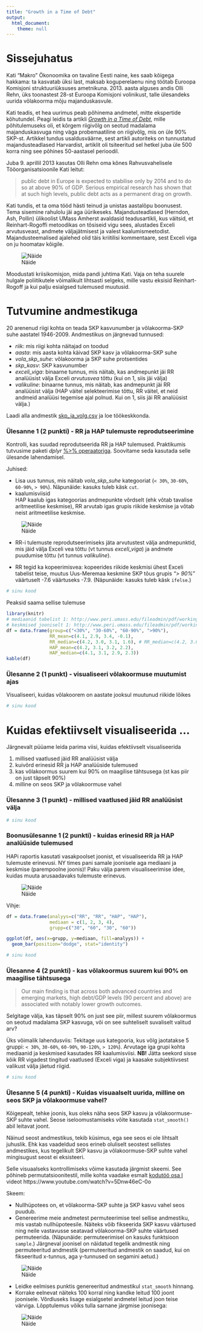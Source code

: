 ```yaml
---
title: "Growth in a Time of Debt"
output: 
  html_document:
    theme: null
---
```


# Sissejuhatus

Kati "Makro" Ökonoomika on tavaline Eesti naine, kes saab kõigega hakkama: ta kasvatab üksi last, maksab koguperelaenu ning töötab Euroopa Komisjoni struktuuriüksuses ametnikuna. 2013. aasta alguses andis Olli Rehn, üks toonastest 28-st Euroopa Komisjoni volinikust, talle ülesandeks uurida võlakoorma mõju majanduskasvule.

Kati teadis, et hea uurimus peab põhinema andmetel, mitte ekspertide kõhutundel. Peagi leidis ta artikli [*Growth in a Time of Debt*](http://www.nber.org/papers/w15639), mille põhitulemuseks oli, et kõrgem riigivõlg on seotud madalama majanduskasvuga ning väga probemaatiline on riigivõlg, mis on üle 90% SKP-st. Artikkel tundus usaldusväärne, sest artikli autoriteks on tunnustatud majandusteadlased Harvardist, artiklit oli tsiteeritud sel hetkel juba üle 500 korra ning see põhines 50-aastasel perioodil.

Juba 9. aprillil 2013 kasutas Olli Rehn oma kõnes Rahvusvahelisele Tööorganisatsioonile Kati leitut:

> public debt in Europe is expected to stabilise only by 2014 and to do so at above 90% of GDP. Serious empirical research has shown that at such high levels, public debt acts as a permanent drag on growth.

Kati tundis, et ta oma tööd hästi teinud ja unistas aastalõpu boonusest. Tema sisemine rahulolu jäi aga üürikeseks. Majandusteadlased (Herndon, Ash, Pollin) ülikoolist UMass Amherst avaldasid teadusartikli, kus väitsid, et Reinhart-Rogoffi metoodikas on tõsiseid vigu sees, alustades Exceli arvutusveast, andmete väljajätmisest ja valest kaalumismeetodist. Majandusteemalised ajalehed olid täis kriitilisi kommentaare, sest Exceli viga on ju hoomatav kõigile.

![Näide](reinhart_rogoff_coding_error.png)

Moodustati kriisikomisjon, mida pandi juhtima Kati. Vaja on teha suurele hulgale poliitikutele võimalikult lihtsasti selgeks, mille vastu eksisid Reinhart-Rogoff ja kui palju esialgsed tulemused muutusid.

# Tutvumine andmestikuga

20 arenenud riigi kohta on teada SKP kasvunumber ja võlakoorma-SKP suhe aastatel 1946-2009. Andmestikus on järgnevad tunnused:

* *riik*: mis riigi kohta näitajad on toodud
* *aasta*: mis aasta kohta käivad SKP kasv ja võlakoorma-SKP suhe
* *vola_skp_suhe*: võlakoorma ja SKP suhe protsentides
* *skp_kasv*: SKP kasvunumber
* *exceli_viga*: binaarne tunnus, mis näitab, kas andmepunkt jäi RR analüüsist välja Exceli *arvutusvea* tõttu (kui on 1, siis jäi välja)
* *valikuline*: binaarne tunnus, mis näitab, kas andmepunkt jäi RR analüüsist välja (HAP väitel selekteerimise tõttu, RR väitel, et neid andmeid analüüsi tegemise ajal polnud. Kui on 1, siis jäi RR analüüsist välja.)

Laadi alla andmestik [skp_ja_volg.csv](../data/skp_ja_volg.csv) ja loe töökeskkonda.

### Ülesanne 1 (2 punkti) - RR ja HAP tulemuste reprodutseerimine

Kontrolli, kas suudad reprodutseerida RR ja HAP tulemused.
Praktikumis tutvusime paketi *dplyr* [%>% operaatoriga](../praktikum1_dplyr). Soovitame seda kasutada selle ülesande lahendamisel.

Juhised: 

* Lisa uus tunnus, mis näitab *vola_skp_suhe* kategooriat (`< 30%`, `30-60%`, `60-90%`, `> 90%`). Näpunäide: kasuks tuleb käsk `cut`.
* kaalumisviisid  
HAP kaalub igas kategoorias andmepunkte võrdselt (ehk võtab tavalise aritmeetilise keskmise), RR arvutab igas grupis riikide keskmise ja võtab neist aritmeetilise keskmise.

![Näide](kaalumine.png)

* RR-i tulemuste reprodutseerimiseks jäta arvutustest välja andmepunktid, mis jäid välja Exceli vea tõttu (vt tunnus *exceli_viga*) ja andmete puudumise tõttu (vt tunnus *valikuline*).

- RR tegid ka kopeerimisvea: kopeerides riikide keskmisi ühest Exceli tabelist teise, muutus Uus-Meremaa keskmine SKP tõus grupis *"> 90%"* väärtuselt -7.6 väärtuseks -7.9. (Näpunäide: kasuks tuleb käsk `ifelse`.)

```r
# sinu kood
```

Peaksid saama sellise tulemuse

```r
library(knitr)
# mediaanid tabelist 1: http://www.peri.umass.edu/fileadmin/pdf/working_papers/working_papers_301-350/PERI_TechnicalAppendix_April2013.pdf
# keskmised jooniselt 1: http://www.peri.umass.edu/fileadmin/pdf/working_papers/working_papers_301-350/WP322.pdf
df = data.frame(group=c("<30%", "30-60%", "60-90%", ">90%"),
                RR_mean=c(4.1, 2.9, 3.4, -0.1),
                RR_median=c(4.2, 3.0, 3.1, 1.6), # RR_median=c(4.2, 3.0, 2.9, 1.6),
                HAP_mean=c(4.2, 3.1, 3.2, 2.2),
                HAP_median=c(4.1, 3.1, 2.9, 2.3))
kable(df)
```


### Ülesanne 2 (1 punkt) - visualiseeri võlakoormuse muutumist ajas

Visualiseeri, kuidas võlakoorem on aastate jooksul muutunud riikide lõikes

```r
# sinu kood
```

# Kuidas efektiivselt visualiseerida ...

Järgnevalt püüame leida parima viisi, kuidas efektiivselt visualiseerida

1. millised vaatlused jäid RR analüüsist välja
2. kuivõrd erinesid RR ja HAP analüüside tulemused
3. kas võlakoormus suurem kui 90% on maagilise tähtsusega (st kas piir on just täpselt 90%)
4. milline on seos SKP ja võlakoormuse vahel

### Ülesanne 3 (1 punkt) - millised vaatlused jäid RR analüüsist välja

```r
# sinu kood
```

### Boonusülesanne 1 (2 punkti) - kuidas erinesid RR ja HAP analüüside tulemused

HAPi raportis kasutati vasakpoolset joonist, et visualiseerida RR ja HAP tulemuste erinevusi. NY times pani samale joonisele aga mediaani ja keskmise (parempoolne joonis)! Paku välja parem visualiseerimise idee, kuidas muuta arusaadavaks tulemuste erinevus.

![Näide](HAP_NYtimes.png)

<!-- > Praktikumis pakuti välja sarnane joonis NY Times joonisega, aga joondiagrammi asemel kasutame tulpdiagrammi ning mediaanide ja aritmeetiliste keskmiste kohta teeme eraldi joonised. Kuna see meetod nõuab oskusi, mida me ei käsitlenud tunni raames, jääb see ülesanne boonusülesandeks. -->

Vihje:

```r
df = data.frame(analyys=c("RR", "RR", "HAP", "HAP"),
                mediaan = c(1, 2, 3, 4),
                grupp=c("30", "60", "30", "60"))

ggplot(df, aes(x=grupp, y=mediaan, fill=analyys)) + 
  geom_bar(position="dodge", stat="identity")
```


```r
# sinu kood
```

### Ülesanne 4 (2 punkti) - kas võlakoormus suurem kui 90% on maagilise tähtsusega

> Our main finding is that across both advanced countries and emerging markets, high debt/GDP levels (90 percent and above) are associated with notably lower growth outcomes.

Selgitage välja, kas täpselt 90% on just see piir, millest suurem võlakoormus on seotud madalama SKP kasvuga, või on see suhteliselt suvaliselt valitud arv? 

Üks võimalik lahendusviis: Tekitage uus kategooria, kus võlg jaotatakse 5 gruppi: `< 30%`, `30-60%`, `60-90%`, `90-120%`, `> 120%`). Arvutage iga grupi kohta mediaanid ja keskmised kasutades RR kaalumisviisi. **NB!** Jätta seekord sisse kõik RR vigadest tingitud vaatlused (Exceli viga) ja kaasake subjektiivsest valikust välja jäetud riigid. 

```r
# sinu kood
```

### Ülesanne 5 (4 punkti) - Kuidas visuaalselt uurida, milline on seos SKP ja võlakoormuse vahel?

Kõigepealt, tehke joonis, kus oleks näha seos SKP kasvu ja võlakoormuse-SKP suhte vahel. Seose iseloomustamiseks võite kasutada `stat_smooth()` abil leitavat joont. 

Näinud seost andmestikus, tekib küsimus, ega see seos ei ole lihtsalt juhuslik. Ehk kas vaadeldud seos erineb oluliselt seostest sellistes andmestikes, kus tegelikult SKP kasvu ja võlakoormuse-SKP suhte vahel mingisugust seost ei eksisteeri. 

Selle visuaalseks kontrollimiseks võime kasutada järgmist skeemi. See põhineb permutatsioonitestil, mille kohta vaadake esmalt [kodutöö osa I](../praktikum2_kodutoo) videot https://www.youtube.com/watch?v=5Dnw46eC-0o

Skeem:

* Nullhüpotees on, et võlakoorma-SKP suhte ja SKP kasvu vahel seos puudub. 
* Genereerime meie andmetest permuteerimise teel sellise andmestiku, mis vastab nullhüpoteesile. Näiteks võib fikseerida SKP kasvu väärtused ning neile vastavusse seatavad võlakoorma-SKP suhte väärtused permuteerida. (Näpunäide: permuteerimisel on kasuks funktsioon `sample`.) Järgneval joonisel on näidatud tegelik andmestik ning permuteeritud andmestik (permuteeritud andmestik on saadud, kui on fikseeritud x-tunnus, aga y-tunnused on segamini aetud.)

![Näide](permuteeritud_vs_tegelik_andmestik.png)

* Leidke eelmises punktis genereeritud andmestikul `stat_smooth` hinnang. 
* Korrake eelnevat näiteks 100 korral ning kandke leitud 100 joont joonisele. Võrdluseks lisage esialgsetel andmetel leitud joon teise värviga. Lõpptulemus võiks tulla sarnane järgmise joonisega:

![Näide](permuteerimine_tulemus.png)
